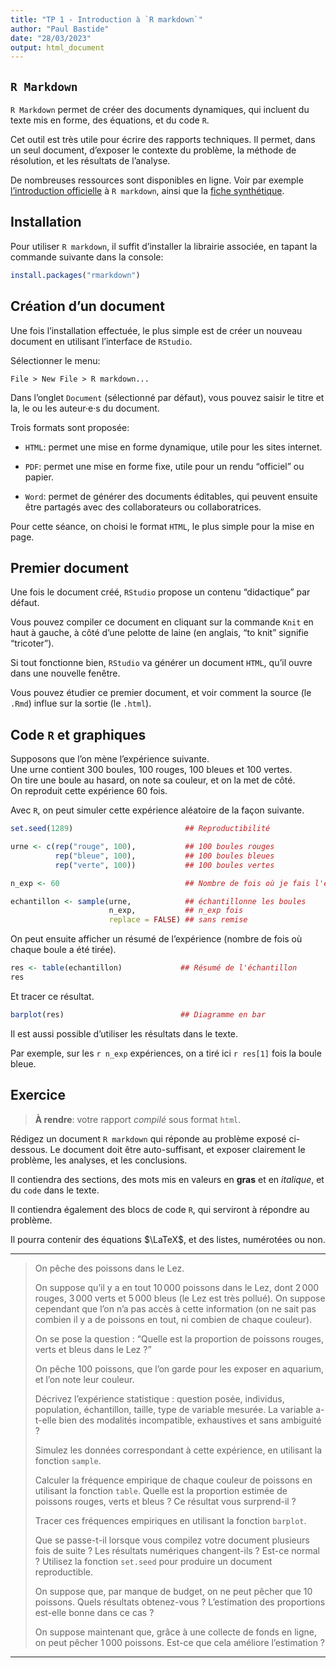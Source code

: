 ```yaml
---
title: "TP 1 - Introduction à `R markdown`"
author: "Paul Bastide"
date: "28/03/2023"
output: html_document
---
```


## `R Markdown`

`R Markdown` permet de créer des documents dynamiques, qui incluent du texte mis
en forme, des équations, et du code `R`.

Cet outil est très utile pour écrire des rapports techniques.
Il permet, dans un seul document, d'exposer le contexte du problème,
la méthode de résolution, et les résultats de l'analyse.

De nombreuses ressources sont disponibles en ligne.
Voir par exemple 
[l'introduction officielle](https://rmarkdown.rstudio.com/lesson-1.html)
à `R markdown`, ainsi que la [fiche synthétique](https://raw.githubusercontent.com/rstudio/cheatsheets/master/rmarkdown-2.0.pdf).

## Installation

Pour utiliser `R markdown`, il suffit d'installer la librairie associée, 
en tapant la commande suivante dans la console:

```r
install.packages("rmarkdown")
```


## Création d'un document

Une fois l'installation effectuée, le plus simple est de créer un nouveau 
document en utilisant l'interface de `RStudio`.

Sélectionner le menu:
```
File > New File > R markdown...
```

Dans l'onglet `Document` (sélectionné par défaut), vous pouvez saisir le titre
et la, le ou les auteur·e·s du document.

Trois formats sont proposée:

* `HTML`: permet une mise en forme dynamique, utile pour les sites internet.

* `PDF`: permet une mise en forme fixe, utile pour un rendu "officiel" ou papier.

* `Word`: permet de générer des documents éditables, qui peuvent ensuite être
partagés avec des collaborateurs ou collaboratrices.

Pour cette séance, on choisi le format `HTML`, le plus simple pour la mise en page.

## Premier document

Une fois le document créé, `RStudio` propose un contenu "didactique" par défaut.

Vous pouvez compiler ce document en cliquant sur la commande 
`Knit` en haut à gauche, à côté d'une pelotte de laine
(en anglais, "to knit" signifie "tricoter").

Si tout fonctionne bien, `RStudio` va générer un document `HTML`, qu'il ouvre
dans une nouvelle fenêtre.

Vous pouvez étudier ce premier document, et voir comment la source (le `.Rmd`)
influe sur la sortie (le `.html`).

## Code `R` et graphiques

Supposons que l'on mène l'expérience suivante.  
Une urne contient 300 boules, 100 rouges, 100 bleues et 100 vertes.  
On tire une boule au hasard, on note sa couleur, et on la met de côté.  
On reproduit cette expérience 60 fois.  

Avec `R`, on peut simuler cette expérience aléatoire de la façon suivante.

```r
set.seed(1289)                         ## Reproductibilité

urne <- c(rep("rouge", 100),           ## 100 boules rouges
          rep("bleue", 100),           ## 100 boules bleues
          rep("verte", 100))           ## 100 boules vertes 

n_exp <- 60                            ## Nombre de fois où je fais l'expérience

echantillon <- sample(urne,            ## échantillonne les boules
                      n_exp,           ## n_exp fois
                      replace = FALSE) ## sans remise
```

On peut ensuite afficher un résumé de l’expérience
(nombre de fois où chaque boule a été tirée).

```r
res <- table(echantillon)             ## Résumé de l'échantillon
res
```

Et tracer ce résultat.

```r
barplot(res)                          ## Diagramme en bar
```

Il est aussi possible d'utiliser les résultats dans le texte.

Par exemple, sur les `r n_exp` expériences, on a tiré ici `r res[1]` fois la boule bleue.

## Exercice

> **À rendre**: votre rapport *compilé* sous format `html`.

Rédigez un document `R markdown` qui réponde au problème exposé ci-dessous.
Le document doit être auto-suffisant, et exposer clairement le problème,
les analyses, et les conclusions.

Il contiendra des sections, des mots mis en valeurs en **gras** et en 
*italique*, et du `code` dans le texte.

Il contiendra également des blocs de code `R`, qui serviront à répondre 
au problème.

Il pourra contenir des équations $\LaTeX$, et des listes, numérotées ou non.

---

> On pêche des poissons dans le Lez.
> 
> On suppose qu'il y a en tout $10\,000$ poissons dans le Lez,
> dont $2\,000$ rouges, $3\,000$ verts et $5\,000$ bleus
> (le Lez est très pollué).
> On suppose cependant que l'on n'a pas accès à cette information
> (on ne sait pas combien il y a de poissons en tout, ni combien de chaque couleur).
>
> On se pose la question : "Quelle est la proportion de poissons rouges, verts et bleus dans le Lez ?"
> 
> On pêche $100$ poissons, que l'on garde pour les exposer en aquarium, et l'on note leur couleur.
>
> Décrivez l'expérience statistique : question posée, individus, population, échantillon, taille, type de variable mesurée.
> La variable a-t-elle bien des modalités incompatible, exhaustives et sans ambiguité ? 
>
> Simulez les données correspondant à cette expérience,
> en utilisant la fonction `sample`.
>
> Calculer la fréquence empirique de chaque couleur de poissons
> en utilisant la fonction `table`.
> Quelle est la proportion estimée de poissons rouges, verts et bleus ?
> Ce résultat vous surprend-il ?
>
> Tracer ces fréquences empiriques en utilisant la fonction `barplot`.
> 
> Que se passe-t-il lorsque vous compilez votre document plusieurs fois de suite ?
> Les résultats numériques changent-ils ? 
> Est-ce normal ?
> Utilisez la fonction `set.seed` pour produire un document reproductible.
>
> On suppose que, par manque de budget, on ne peut pêcher que $10$ poissons.
> Quels résultats obtenez-vous ? L'estimation des proportions est-elle bonne dans ce cas ?
>
> On suppose maintenant que, grâce à une collecte de fonds en ligne,
> on peut pêcher $1\,000$ poissons. Est-ce que cela améliore l'estimation ?

---
